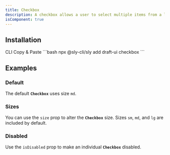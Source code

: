 ```yaml
---
title: Checkbox
description: A checkbox allows a user to select multiple items from a list of individual items, or to mark one individual item as selected.
isComponent: true
---
```


## Installation

<Tabs>
  <TabList aria-label="Preview and Code Tabs">
      <Tab id="cli-install">CLI</Tab>
      <Tab id="manual-install">Copy & Paste</Tab>
  </TabList>
  <TabPanel id="cli-install" className="px-0 [&_pre]:mt-0">
    ```bash
    npx @sly-cli/sly add draft-ui checkbox
    ```
  </TabPanel>
  <TabPanel id="manual-install" className="px-0">
    <ComponentSource src="../../packages/ui/src/checkbox.tsx" />
  </TabPanel>
</Tabs>

## Examples

### Default

The default **`Checkbox`** uses size `md`.

<ComponentExample name="checkbox" story="default" />

### Sizes

You can use the `size` prop to alter the **`Checkbox`** size. Sizes `sm`, `md`, and `lg` are included by default.

<ComponentExample name="checkbox" story="sizes" />

### Disabled

Use the `isDisabled` prop to make an individual **`Checkbox`** disabled.

<ComponentExample name="checkbox" story="disabled" />
